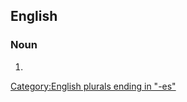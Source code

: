 ==English==

===Noun===
{{head|en|noun form}}

# {{plural of|en|winepress}}

[[Category:English plurals ending in "-es"]]